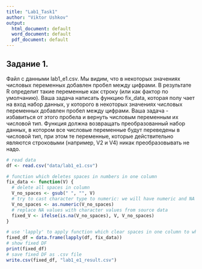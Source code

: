 ---
title: "Lab1_Task1"
author: "Viktor Ushkov"
output:
  html_document: default
  word_document: default
  pdf_document: default
---

## Задание 1.

Файл с данными lab1_e1.csv. Мы видим, что в некоторых значениях числовых переменных добавлен пробел между цифрами. В результате R определит такие переменные как строку (или как фактор по умолчанию). Ваша задача написать функцию fix_data, которая полу чает на вход набор данных, у которого в некоторых значениях числовых переменных добавлен пробел между цифрами. Ваша задача - избавиться от этого пробела и вернуть числовым переменным их числовой тип. Функция должна возвращать преобразованный набор данных, в котором все числовые переменные будут переведены в числовой тип, при этом те переменные, которые действительно являются строковыми (например, V2 и V4) никак преобразовывать не надо.

```{r echo=FALSE, warning=FALSE}
# read data
df <- read.csv("data/lab1_e1.csv")

# function which deletes spaces in numbers in one column
fix_data <- function(V) {
  # delete all spaces in column 
  V_no_spaces <- gsub(" ", "", V)
  # try to cast character type to numeric: we will have numeric and NA values
  V_no_spaces <- as.numeric(V_no_spaces)
  # replace NA values with character values from source data
  fixed_V <- ifelse(is.na(V_no_spaces), V, V_no_spaces)
}

# use 'lapply' to apply function which clear spaces in one column to whole DF
fixed_df = data.frame(lapply(df, fix_data))
# show fixed DF
print(fixed_df)
# save fixed DF as .csv file
write.csv(fixed_df, "lab1_e1_result.csv")
```
